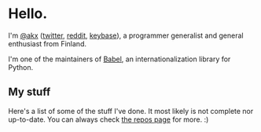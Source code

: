 # Hello.

I'm [@akx](https://github.com/akx) ([twitter](https://twitter.com/akx), [reddit](https://reddit.com/u/akx), [keybase](https://keybase.io/akx)),
a programmer generalist and general enthusiast from Finland.

I'm one of the maintainers of [Babel](https://github.com/python-babel/babel), an internationalization library for Python.

## My stuff

Here's a list of some of the stuff I've done.
It most likely is not complete nor up-to-date. You can always check [the repos page](https://github.com/akx?tab=repositories) for more. :)
